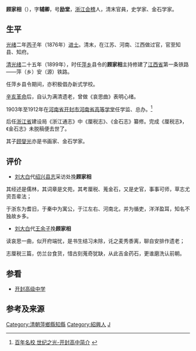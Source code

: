 '''顾家相'''（{{bd|1853年||1917年|catIdx=Gu顧}}），字'''辅卿'''，号'''励堂'''，[[浙江|浙江]][[会稽|会稽]]人，清末官員，史学家、金石学家。

==生平==
[[光绪|光绪]]二年[[丙子|丙子]]年（1876年）[[进士|进士]]。清末，在江苏、河南、江西做过官，官至知县、知府。

[[清|清]][[光绪|光绪]]二十五年（1899年），时任[[萍乡|萍乡]]县令的'''顾家相'''主持修建了[[江西省|江西省]]第一条铁路——萍（乡）安（源）铁路。

任萍乡县令期间，亦积极倡办新式学校。

[[辛亥革命|辛亥革命]]后，自认为满清遗老，曾做《哀思曲》表明心绪。

1903年至1912年在[[河南省|河南省]][[开封市|开封市]][[河南省高等学堂|河南省高等学堂]]任学监、总办。<ref name="百年名校 世纪之光-开封高中简介">[http://www.kaigao.com/read.asp?aid=1 百年名校 世纪之光-开封高中简介] {{webarchive|url=https://web.archive.org/web/20090701072230/http://www.kaigao.com/read.asp?aid=1 |date=2009-07-01 }}</ref>

后任[[浙江省|浙江省]]建设局《浙江通志》中《厘税志》、《金石志》纂修。完成《厘税志》，《金石志》未脱稿便去世了。

其子[[顾燮光|顾燮光]]亦是书画家、金石学家。

==评价==
*[[刘大白|刘大白]]代[[绍兴县志|绍兴县志]]采访处挽'''顾家相'''

其经述是儒林，其词章是文苑，其考厘税、蒐金石，又是史官，事事可师，草志尤资吾辈法；

于浙东为耆旧，于秦中为寓公，于江左右、河南北，并为循吏，洋洋盈耳，知名不独故乡多。

*[[刘大白|刘大白]]代[[王余子|王余子]]挽'''顾家相'''
读哀思一曲，似开府端忧，是书生结习未除，讬之麦秀黍离，聊自安排作遗老；

志厘税三篇，仿兰台食货，惜古刻蒐奇犹缺，从此吉金药石，更谁磨洗认前朝。

==参看==
*[[开封高级中学|开封高级中学]]

==参考及来源==
{{reflist}}

{{start box}}
{{s-off}}
{{s-before|[[余肇同|余肇同]]}}
{{s-title|[[萍鄉縣|萍鄉縣]][[知縣|知縣]]|1888年－1893年}}
{{s-after|[[潘懿|潘懿]]}}
{{s-before|[[胡宗濂|胡宗濂]]}}
{{s-title|[[萍鄉縣|萍鄉縣]][[知縣|知縣]]|1896年－1900年}}
{{s-after|[[吴忠谦|吴忠谦]]}}
{{end box}}
{{光緒二年丙子恩科殿試金榜}}
{{DEFAULTSORT:Gu顧}}
[[Category:清朝萍鄉縣知縣|Category:清朝萍鄉縣知縣]]
[[Category:紹興人|Category:紹興人]]
[[Category:顾姓|J]]